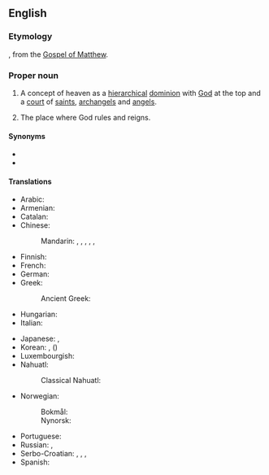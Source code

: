 ==English==
{{wikipedia|Kingdom of God}}

===Etymology===
{{calque|en|grc|Βασιλεία τῶν Οὐρανῶν}}, from the [[w:Gospel of Matthew|Gospel of Matthew]].

===Proper noun===
{{en-proper noun|head=[[kingdom|Kingdom]] of [[heaven|Heaven]]}}

# {{lb|en|Christianity}} A concept of heaven as a [[hierarchical]] [[dominion]] with [[God]] at the top and a [[court]] of [[saint]]s, [[archangel]]s and [[angel]]s.
# The place where God rules and reigns.

====Synonyms====
* {{l|en|Kingdom of God}}
* {{l|en|Reign of God}}

====Translations====
{{trans-top|Christian concept}}
* Arabic: {{t|ar|مَلَكُوت السَّمَاوَات}}
* Armenian: {{t|hy|երկնքի արքայություն}}
* Catalan: {{t|ca|Regne de Déu|m}}
* Chinese:
*: Mandarin: {{t|cmn|神的國|sc=Hani}}, {{t|cmn|神的国|tr=shéndeguó|sc=Hani}}, {{t|cmn|上帝的國|sc=Hani}}, {{t|cmn|上帝的国|tr=shàngdìdeguó|sc=Hani}}, {{t+|cmn|天國|sc=Hani}}, {{t+|cmn|天国|tr=tiānguó|sc=Hani}}
* Finnish: {{t|fi|taivasten valtakunta}}
* French: {{t|fr|Royaume des cieux|m}}
* German: {{t+|de|Himmelreich|n}}
* Greek: {{t|el|Βασιλεία των Ουρανών}}
*: Ancient Greek: {{t|grc|Βασιλεία τῶν Οὐρανῶν}}
* Hungarian: {{t+|hu|mennyország}}
* Italian: {{t|it|Regno dei Cieli|m}}
{{trans-mid}}
* Japanese: {{t|ja|神の王国|tr=かみのおうこく, kami no ōkoku|sc=Jpan}}, {{t+|ja|天国|tr=てんごく, tengoku|sc=Jpan}}
* Korean: {{t|ko|하느님의 나라|tr=haneu-nim-ui nara|sc=Kore}}, {{t+|ko|천국|tr=cheonguk|sc=Kore}} ({{t+|ko|天國|sc=Kore}})
* Luxembourgish: {{t|lb|Himmelräich|n}}
* Nahuatl:
*: Classical Nahuatl: {{t|nci|ilhuicac tlahtohcayotl}}
* Norwegian:
*: Bokmål: {{t|nb|himmelrike|n}}
*: Nynorsk: {{t|nn|himmelrike|n}}
* Portuguese: {{t|pt|Reino dos Céus|m}}
* Russian: {{t|ru|Ца́рство небе́сное|n}}, {{t|ru|Ца́рствие Бо́жие}}
* Serbo-Croatian: {{t|sh|Kraljevstvo Božje|n}}, {{t|sh|Краљевство Божје|n}}, {{t|sh|Carstvo nebesko|n}}, {{t|sh|Царство небеско|n}}
* Spanish: {{t|es|Reino de los Cielos|m}}
{{trans-bottom}}